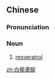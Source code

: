 {{also|白藜芦醇}}
==Chinese==
{{zh-forms|type=31|s=白藜芦醇}}
{{wikipedia|lang=zh}}

===Pronunciation===
{{zh-pron
|m=báilílúchún
|cat=n
}}

===Noun===
{{zh-noun}}

# {{lb|zh|organic compound|biochemistry}} [[resveratrol]]

[[zh:白藜蘆醇]]